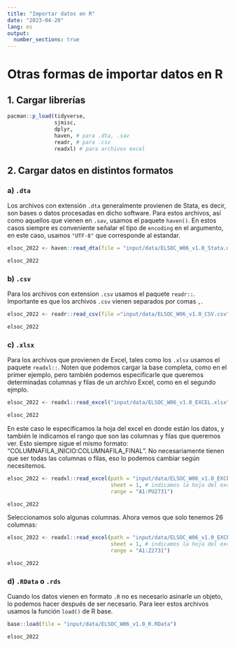 ```yaml
---
title: "Importar datos en R"
date: "2023-04-20"
lang: es
output:
  number_sections: true
---
```


# Otras formas de importar datos en R

## 1. Cargar librerías

```r
pacman::p_load(tidyverse,
               sjmisc,
               dplyr,
               haven, # para .dta, .sav
               readr, # para .csv
               readxl) # para archivos excel 
```


## 2. Cargar datos en distintos formatos

### a) `.dta`

Los archivos con extensión `.dta` generalmente provienen de Stata, es decir, son bases o datos procesadas en dicho software. Para estos archivos, así como aquellos que vienen en `.sav`, usamos el paquete `haven()`. En estos casos siempre es conveniente señalar el tipo de `encoding` en el argumento, en este caso, usamos `"UTF-8"` que corresponde al estandar.

```r
elsoc_2022 <- haven::read_dta(file = "input/data/ELSOC_W06_v1.0_Stata.dta", encoding = "UTF-8")

elsoc_2022
```


### b) `.csv`

Para los archivos con extension `.csv` usamos el paquete `readr::`. Importante es que los archivos `.csv` vienen separados por comas `,`.

```r
elsoc_2022 <- readr::read_csv(file ="input/data/ELSOC_W06_v1.0_CSV.csv")

elsoc_2022
```


### c) `.xlsx`

Para los archivos que provienen de Excel, tales como los `.xlsx` usamos el paquete `readxl::`. Noten que podemos cargar la base completa, como en el primer ejemplo, pero también podemos especificarle que queremos determinadas columnas y filas de un archivo Excel, como en el segundo ejmplo.

```r

elsoc_2022 <- readxl::read_excel("input/data/ELSOC_W06_v1.0_EXCEL.xlsx")

elsoc_2022
```

En este caso le especificamos la hoja del excel en donde están los datos, y también le indicamos el rango que son las columnas y filas que queremos ver. Esto siempre sigue el mismo formato: "COLUMNAFILA_INICIO:COLUMNAFILA_FINAL". No necesariamente tienen que ser todas las columnas o filas, eso lo podemos cambiar según necesitemos. 

```r

elsoc_2022 <- readxl::read_excel(path = "input/data/ELSOC_W06_v1.0_EXCEL.xlsx",
                                 sheet = 1, # indicamos la hoja del excel,
                                 range = "A1:PU2731")

elsoc_2022
```
Seleccionamos solo algunas columnas. Ahora vemos que solo tenemos 26 columnas: 

```r

elsoc_2022 <- readxl::read_excel(path = "input/data/ELSOC_W06_v1.0_EXCEL.xlsx",
                                 sheet = 1, # indicamos la hoja del excel,
                                 range = "A1:Z2731")

elsoc_2022
```

### d) `.RData` o `.rds`

Cuando los datos vienen en formato `.R` no es necesario asinarle un objeto, lo podemos hacer después de ser necesario. Para leer estos archivos usamos la función `load()` de R base.

```r

base::load(file = "input/data/ELSOC_W06_v1.0_R.RData") 

elsoc_2022
```
